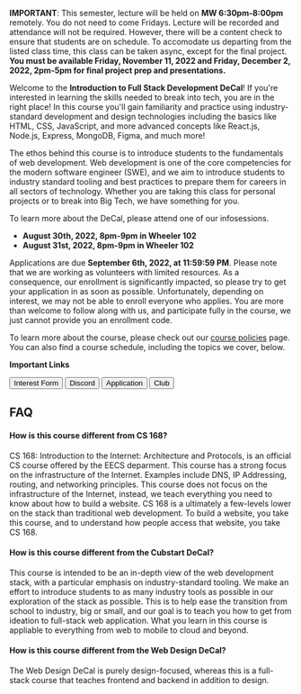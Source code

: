 
**IMPORTANT**: This semester, lecture will be held on **MW 6:30pm-8:00pm** remotely. You do not need to come Fridays. 
Lecture will be recorded and attendance will not be required. 
However, there will be a content check to ensure that students are on schedule.
To accomodate us departing from the listed class time, this class can be taken async, except for the final project. 
**You must be available Friday, November 11, 2022 and Friday, December 2, 2022, 2pm-5pm for final project prep and presentations.**

Welcome to the **Introduction to Full Stack Development DeCal**! 
If you're interested in learning the skills needed to break into tech, you are in the right place! 
In this course you'll gain familiarity and practice using industry-standard
development and design technologies including the basics like HTML, CSS, JavaScript, and more advanced concepts like
React.js, Node.js, Express, MongoDB, Figma, and much more!

The ethos behind this course is to introduce students to the fundamentals of web development.
Web development is one of the core competencies for the modern software engineer (SWE),
and we aim to introduce students to industry standard tooling and best practices to prepare them for careers in all sectors
of technology. Whether you are taking this class for personal projects or to break into Big Tech, we have something for you.

To learn more about the DeCal, please attend one of our infosessions.
- **August 30th, 2022, 8pm-9pm in Wheeler 102**
- **August 31st, 2022, 8pm-9pm in Wheeler 102**

Applications are due **September 6th, 2022, at 11:59:59 PM**. 
Please note that we are working as volunteers with limited resources. 
As a consequence, our enrollment is significantly impacted, so please try to get your application in as soon as possible. 
Unfortunately, depending on interest, we may not be able to enroll everyone who applies. You are more than welcome to follow along
with us, and participate fully in the course, we just cannot provide you an enrollment code. 

To learn more about the course, please check out our
[course policies](/course-policies) page. You can also find a course schedule,
including the topics we cover, below.

**Important Links**
<Flex direction="column" gap={4}>
  <Link href="https://tinyurl.com/wdb-if-fa22" variant="button" isExternal>
    <Button variant="pink" minW="20rem">
      Interest Form
    </Button>
  </Link>
  <Link
    href="https://tinyurl.com/wdb-discord-fa22"
    variant="button"
    isExternal
  >
    <Button variant="blue" minW="20rem">
      Discord
    </Button>
  </Link>
  <Link
    href="https://tinyurl.com/wdbdecalfa22"
    variant="button"
    isExternal
  >
    <Button variant="orange" minW="20rem">
      Application
    </Button>
  </Link>
  <Link 
    href="https://webatberkeley.org" 
    variant="button" 
    isExternal
  >
    <Button variant="purple" minW="20rem">
      Club
    </Button>
  </Link>
</Flex>
<br/>

## FAQ

#### How is this course different from CS 168?

CS 168: Introduction to the Internet: Architecture and Protocols, is an official CS course offered by the EECS deparment.
This course has a strong focus on the infrastructure of the Internet. Examples include DNS, IP Addressing, routing, and
networking principles. This course does not focus on the infrastructure of the Internet, instead, we teach everything you need
to know about how to build a website. CS 168 is a ultimately a few-levels lower on the stack than traditional web development.
To build a website, you take this course, and to understand how people access that website, you take CS 168. 

#### How is this course different from the Cubstart DeCal?
This course is intended to be an in-depth view of the web development stack, with a particular emphasis on industry-standard tooling.
We make an effort to introduce students to as many industry tools as possible in our exploration of the stack as possible.
This is to help ease the transition from school to industry, big or small, and our goal is to teach you how to get from ideation
to full-stack web application. What you learn in this course is appliable to everything from web to mobile to cloud and beyond.

#### How is this course different from the Web Design DeCal?
The Web Design DeCal is purely design-focused, whereas this is a full-stack course that teaches frontend and backend in addition
to design.